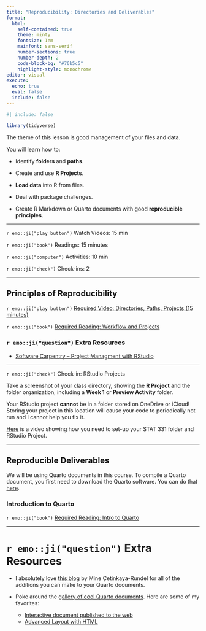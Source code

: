 ```yaml
---
title: "Reproducibility: Directories and Deliverables"
format: 
  html: 
    self-contained: true
    theme: minty
    fontsize: 1em
    mainfont: sans-serif
    number-sections: true
    number-depth: 2
    code-block-bg: "#76b5c5"
    highlight-style: monochrome
editor: visual
execute: 
  echo: true
  eval: false
  include: false
---
```


```r
#| include: false

library(tidyverse)
```

The theme of this lesson is good management of your files and data.

You will learn how to:

-   Identify **folders** and **paths**.

-   Create and use **R Projects**.

-   **Load data** into R from files.

-   Deal with package challenges.

-   Create R Markdown or Quarto documents with good **reproducible
    principles**.

------------------------------------------------------------------------

`r emo::ji("play button")` Watch Videos: 15 min

`r emo::ji("book")` Readings: 15 minutes

`r emo::ji("computer")` Activities: 10 min

`r emo::ji("check")` Check-ins: 2

------------------------------------------------------------------------

## Principles of Reproducibility

`r emo::ji("play button")` [Required Video: Directories, Paths, Projects
(15 minutes)](http://somup.com/c3QDczUaCa)

`r emo::ji("book")` [Required Reading: Workflow and
Projects](https://r4ds.had.co.nz/workflow-projects.html)

### `r emo::ji("question")` Extra Resources

- [Software Carpentry -- Project Managment with RStudio](http://swcarpentry.github.io/r-novice-gapminder/02-project-intro/index.html)

------------------------------------------------------------------------

`r emo::ji("check")` Check-in: RStudio Projects

Take a screenshot of your class directory, showing the **R Project** and
the folder organization, including a **Week 1** or **Preview Activity**
folder.

::: {.callout-caution}
Your RStudio project **cannot** be in a folder stored on OneDrive or iCloud! 
Storing your project in this location will cause your code to periodically not
run and I cannot help you fix it. 

[Here](https://www.youtube.com/watch?v=Ai-HV_7TmL4) is a video showing how you
need to set-up your STAT 331 folder and RStudio Project. 
:::

------------------------------------------------------------------------

## Reproducible Deliverables

We will be using Quarto documents in this course. To compile a Quarto document,
you first need to download the Quarto software. You can do that [here](). 

### Introduction to Quarto

`r emo::ji("book")` [Required Reading: Intro to Quarto](https://r4ds.hadley.nz/quarto.html)

------------------------------------------------------------------------

# `r emo::ji("question")` Extra Resources

- I absolutely love [this blog](https://mine-cetinkaya-rundel.github.io/quarto-tip-a-day/)
by Mine Çetinkaya-Rundel for all of the additions you can make to your Quarto 
documents. 

- Poke around the [gallery of cool Quarto documents](https://quarto.org/docs/gallery/). 
Here are some of my favorites:  
  * [Interactive document published to the web](https://quarto-dev.github.io/quarto-gallery/articles/html/html.html)
  * [Advanced Layout with HTML](https://quarto-dev.github.io/quarto-gallery/page-layout/tufte.html)
  

